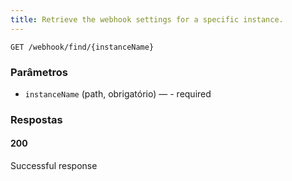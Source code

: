 ```yaml
---
title: Retrieve the webhook settings for a specific instance.
---
```


```http
GET /webhook/find/{instanceName}
```



### Parâmetros

- `instanceName` (path, obrigatório) — - required

### Respostas
#### 200
Successful response

